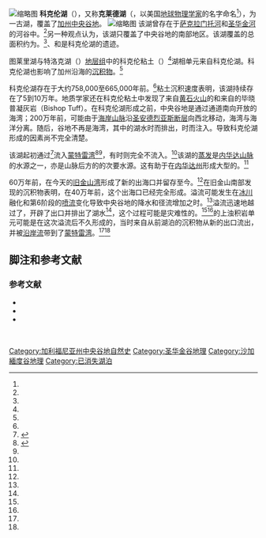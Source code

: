 [[File:SanJoaquinRiverMap.jpg|缩略图]]
'''科克伦湖'''（{{Lang-en|Lake Corcoran}}），又称'''克莱德湖'''（{{lang-en|Lake Clyde}}，以美国[[地球物理学|地球物理学家]]{{Link-en|克莱德·沃哈夫蒂格|Clyde Wahrhaftig}}的名字命名<ref name="Hilton2003" />），为一古湖，覆盖了[[加利福尼亚州|加州]][[中央谷地|中央谷地]]。 
[[File:Map_california_central_valley.jpg|缩略图]]
该湖曾存在于[[萨克拉门托河|萨克拉门托河]]和[[圣华金河|圣华金河]]的河谷中。<ref name="SankeyBiewer2016" />另一种观点认为，该湖只覆盖了中央谷地的南部地区。{{Sfn|Saleeby|Saleeby|Pourhiet|2013}}该湖覆盖的总面积约为{{Convert|30000|-|50000|km2|sp=us}}。<ref name="Reheis1999" />{{Link-en|比尤纳维斯塔湖|Buena Vista Lake}}、{{Link-en|克恩湖|Kern Lake (Kern County)}}和{{Link-en|图莱里湖|Tulare Lake}}是科克伦湖的遗迹。{{Sfn|Saleeby|Saleeby|Pourhiet|2013}}

图莱里湖与特洛克湖（{{lang|en|Turlock Lake}}）[[组_(地质学)|地层组]]中的科克伦粘土（{{Lang|en|Corcoran Clay}}）<ref name="SankeyBiewer2016" />湖相单元来自科克伦湖。{{Sfn|Sarna-Wojcicki|Meyer|Bowman|Hall|1985}}科克伦湖也影响了加州沿海的[[沉降|沉积物]]。<ref name="Tamu" />

科克伦湖存在于大约758,000至665,000年前。<ref name="SankeyBiewer2016" />粘土沉积速度表明，该湖持续存在了5到10万年。{{sfn|Sarna-Wojcicki|Meyer|Bowman|Hall|1985|p=255}}地质学家还在科克伦粘土中发现了来自[[黄石火山|黄石火山]]的{{Link-en|熔岩溪凝灰岩|Lava Creek Tuff}}和来自{{Link-en|长谷火山|Long Valley Caldera}}的毕晓普凝灰岩（Bishop Tuff）。{{Sfn|Negrini|Baron|Gillespie|Horton|2008}}在科克伦湖形成之前，中央谷地是通过通道南向开放的海湾；200万年前，可能由于[[太平洋海岸山脈|海岸山脉]]沿[[圣安德烈亚斯断层|圣安德烈亚斯断层]]向西北移动，海湾与海洋分离。随后，谷地不再是海湾，其中的湖水时而排出，时而注入。{{Sfn|Sarna-Wojcicki|Meyer|Bowman|Hall|1985}}导致科克伦湖形成的因素尚不完全清楚。{{sfn|Saleeby|Saleeby|Pourhiet|2013|p=418}}

该湖起初通过{{Link-en|萨利纳斯河 (加利福尼亚州)|Salinas River (California)|萨利纳斯河}}<ref name="Martin1999">{{Cite web|title=Bay Today, Gone Tomorrow|url=http://www.sfgate.com/bayarea/article/BAY-TODAY-GONE-TOMORROW-S-F-region-s-defining-2890035.php|accessdate=2017-01-20|author=Martin|date=1999-12-20|first=G.|work=SF Gate|publisher=Hearst Communications|archive-date=2021-03-21|archive-url=https://web.archive.org/web/20210321022306/https://www.sfgate.com/bayarea/article/BAY-TODAY-GONE-TOMORROW-S-F-region-s-defining-2890035.php|dead-url=no}}</ref>流入[[蒙特雷湾|蒙特雷湾]]<ref name="Wong2016">{{Cite web|title=Carquinez Breakthrough: Where Bay and Valley Meet|url=http://baynature.org/article/carquinez-breakthrough/|accessdate=2017-01-20|author=Wong|date=2006-09-30|first=K.|work=Bay Nature|publisher=Bay Nature Institute|archive-date=2021-03-21|archive-url=https://web.archive.org/web/20210321022229/https://baynature.org/article/carquinez-breakthrough/|dead-url=no}}</ref><ref name="Tamu" />，有时则完全不流入。<ref name="SankeyBiewer2016" />该湖的[[蒸发|蒸发]]是[[內華達山脈_(美國)|内华达山脉]]的水源之一，亦是山脉后方的{{Link-en|盆地和山脉区|Basin and Range Province}}的次要水源。这有助于在[[内华达州|内华达州]]形成大型的{{Link-en|洪积湖|pluvial lake}}。<ref name="Reheis1999" />

60万年前，在今天的[[舊金山灣|旧金山湾]]形成了新的出海口并留存至今。<ref name="Tamu" />在旧金山南部发现的沉积物表明，在40万年前，这个出海口已经完全形成。溢流可能发生在[[冰川|冰川]]融化和{{Link-en|海洋同位素阶段|marine oxygen isotope stage|海洋同位素}}第6阶段的[[高速氣流|喷流]]变化导致中央谷地的降水和径流增加之时。<ref name="SankeyBiewer2016" />{{sfn|Negrini|Baron|Gillespie|Horton|2008|p=107}}溢流迅速地越过了{{Link-en|卡基尼斯海峡|Carquinez Strait}}，开辟了出口并排出了湖水<ref name="Reheis1999" />{{sfn|Negrini|Baron|Gillespie|Horton|2008|p=107}}，这个过程可能是灾难性的。<ref name = "Wong2016" /><ref name = "Martin1999" />{{Link-en|蒙特雷海底峡谷|Monterey Canyon|蒙特雷海底扇}}的上浊积岩单元可能是在这次溢流后不久形成的，当时来自从前湖泊的沉积物从新的出口流出，并被[[沿岸流|沿岸流]]带到了[[蒙特雷湾|蒙特雷湾]]。<ref name="FildaniNormark2004" /><ref name="Normark1998" />

== 脚注和参考文献 ==
{{Reflist|30em|refs=
<ref name="Normark1998">{{cite journal|last1= Normark|first1= W. R.|title= Late Pleistocene channel–levee development on Monterey submarine fan, central California|journal= Geo-Marine Letters|volume= 18|issue= 3|date= September 1998|pages= 179–188|doi= 10.1007/s003670050066|url= https://zenodo.org/record/1232699|access-date= 2020-12-26|archive-date= 2021-03-21|archive-url= https://web.archive.org/web/20210321023701/https://zenodo.org/record/1232699|dead-url= no}}</ref>
<ref name="FildaniNormark2004">{{Cite journal|last1=Fildani|first1=Andrea|last2=Normark|first2=William R.|date=31 May 2004|title=Late Quaternary evolution of channel and lobe complexes of Monterey Fan|journal=Marine Geology|volume=206|issue=1–4|doi=10.1016/j.margeo.2004.03.001|page=217}}</ref>
<ref name="Hilton2003">{{cite book|author=Richard Hilton|title=Dinosaurs and Other Mesozoic Reptiles of California|url=https://archive.org/details/dinosaursotherme00hilt|date=29 August 2003|publisher=University of California Press|isbn=978-0-520-92845-9|page=[https://archive.org/details/dinosaursotherme00hilt/page/211 211]}}</ref>
<ref name="Reheis1999">{{Cite journal|last=Reheis|first=Marith|date=1 September 1999|title=Highest Pluvial-Lake Shorelines and Pleistocene Climate of the Western Great Basin|url=https://zenodo.org/record/1229953|journal=Quaternary Research|volume=52|issue=2|page=203|doi=10.1006/qres.1999.2064|access-date=2020-12-26|archive-date=2021-03-21|archive-url=https://web.archive.org/web/20210321023705/https://zenodo.org/record/1229953|dead-url=no}}</ref>
<ref name="SankeyBiewer2016">{{Cite journal|first1=Julia|last1=Sankey|first2=Jacob|last2=Biewer|first3=Janus|last3=Basuga|first4=Francisco|last4=Palacios|first5=Hugh|last5=Wagner|first6=Dennis|last6=Garber|date=1 January 2016|title=The giant, spike-toothed salmon, and the "Proto-Tuolumne River" (early Pliocene) of Central California|url=http://escholarship.org/uc/item/84g0595b|journal=PaleoBios|volume=33|page=13|access-date=2020-12-26|archive-date=2021-03-21|archive-url=https://web.archive.org/web/20210321022304/https://escholarship.org/uc/item/84g0595b|dead-url=no}}</ref>
<ref name="Tamu">{{cite web|url=http://www-odp.tamu.edu/publications/167_SR/chap_32/c32_6.htm|title=NEOGENE|website=www-odp.tamu.edu|access-date=24 December 2016|archive-date=2021-03-21|archive-url=https://web.archive.org/web/20210321022258/http://www-odp.tamu.edu/publications/167_SR/chap_32/c32_6.htm|dead-url=no}}</ref>
}}

=== 参考文献 ===
{{refbegin}}
* {{cite journal|last1=Negrini|first1=Robert|last2=Baron|first2=Dirk|last3=Gillespie|first3=Janice|last4=Horton|first4=Robert|last5=Draucker|first5=Anne|last6=Durham|first6=Neil|last7=Huff|first7=John|last8=Philley|first8=Paul|last9=Register|first9=Carol|title=A middle Pleistocene lacustrine delta in the Kern River depositional system: Structural control, regional stratigraphic context, and impact on groundwater quality|journal=Pacific Section AAPG Publication MP48|date=2008|url=http://www.csub.edu/~dbaron/Negrini_et_al_2008.pdf|accessdate=25 December 2016|archive-date=2021-03-21|archive-url=https://web.archive.org/web/20210321022302/https://www.csub.edu/~dbaron/Negrini_et_al_2008.pdf|dead-url=no}}
* {{Cite journal|last1=Saleeby|first1=J.|last2=Saleeby|first2=Z.|last3=Pourhiet|first3=L. Le|date=1 June 2013|title=Epeirogenic transients related to mantle lithosphere removal in the southern Sierra Nevada region, California: Part II. Implications of rock uplift and basin subsidence relations|journal=Geosphere|language=en|volume=9|issue=3|pages=394–425|doi=10.1130/GES00816.1|issn=1553-040X}}
* {{Cite journal|last1=Sarna-Wojcicki|first1=Andrei M.|last2=Meyer|first2=Charles E.|last3=Bowman|first3=Harry R.|last4=Hall|first4=Timothy N.|last5=Russell|first5=Paul C.|last6=Woodward|first6=Marta J.|last7=Slate|first7=Janet L.|date=1 March 1985|title=Correlation of the Rockland ash bed, a 400,000-year-old stratigraphic marker in northern California and western Nevada, and implications for middle Pleistocene paleogeography of central California|url=https://zenodo.org/record/1258254|journal=Quaternary Research|volume=23|issue=2|pages=236–257|doi=10.1016/0033-5894(85)90031-6|access-date=2020-12-26|archive-date=2021-03-21|archive-url=https://web.archive.org/web/20210321022323/https://zenodo.org/record/1258254|dead-url=no}}
{{refend}}
  
[[Category:加利福尼亚州中央谷地自然史|Category:加利福尼亚州中央谷地自然史]]
[[Category:圣华金谷地理|Category:圣华金谷地理]]
[[Category:沙加緬度谷地理|Category:沙加緬度谷地理]]
[[Category:已消失湖泊|Category:已消失湖泊]]